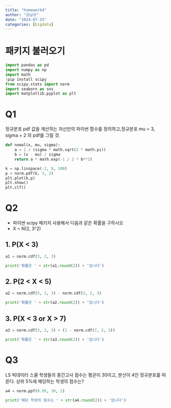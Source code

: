 ```yaml
---
title: "homework4"
author: "강남규"
date: "2024-07-25"
categories: [bigdata]
---
```

# 패키지 불러오기

```python
import pandas as pd
import numpy as np
import math
!pip install scipy
from scipy.stats import norm
import seaborn as sns
import matplotlib.pyplot as plt
```


# Q1

정규분포 pdf 값을 계산하는 자신만의 파이썬 함수를 정의하고,정규분포 mu = 3, sigma = 2 의 pdf를 그릴 것.


```python
def nomal(x, mu, sigma):
    a = 1 / (sigma * math.sqrt(2 * math.pi))
    b = (x - mu) / sigma
    return a * math.exp(-1 / 2 * b**2)

k = np.linspace(-2, 8, 100)
p = norm.pdf(k, 3, 2)
plt.plot(k,p)
plt.show()
plt.clf()  

```

# Q2

- 파이썬 scipy 패키지 사용해서 다음과 같은 확률을 구하시오
- X ~ N(2, 3^2)


## 1. P(X < 3)
```python
a1 = norm.cdf(3, 2, 3)

print('확률은 ' + str(a1.round(2)) + '입니다')
```

## 2. P(2 < X < 5)
```python
a2 = norm.cdf(5, 2, 3) - norm.cdf(2, 2, 3)

print('확률은 ' + str(a2.round(2)) + '입니다')
```

## 3. P(X < 3 or X > 7)
```python
a3 = norm.cdf(3, 2, 3) + (1 - norm.cdf(7, 2, 3))

print('확률은 ' + str(a3.round(2)) + '입니다')
```

# Q3

LS 빅데이터 스쿨 학생들의 중간고사 점수는 평균이 30이고, 분산이 4인 정규분포를 따른다.
상위 5%에 해당하는 학생의 점수는?

```python
a4 = norm.ppf(0.95, 30, 2)

print('해당 학생의 점수는 ' + str(a4.round(2)) + '입니다')
```





















